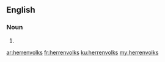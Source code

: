 ==English==

===Noun===
{{head|en|plural}}

# {{plural of|herrenvolk|lang=en}}

[[ar:herrenvolks]]
[[fr:herrenvolks]]
[[ku:herrenvolks]]
[[my:herrenvolks]]